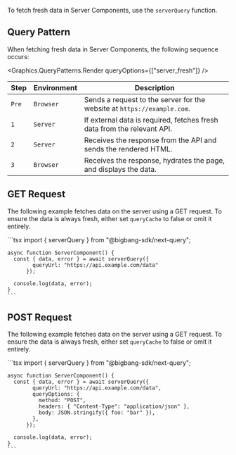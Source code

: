 To fetch fresh data in Server Components, use the `serverQuery` function.

## Query Pattern

When fetching fresh data in Server Components, the following sequence occurs:

<Graphics.QueryPatterns.Render queryOptions={["server_fresh"]} />

| Step  | Environment | Description                                                             |
| ----- | ----------- | ----------------------------------------------------------------------- |
| `Pre` | `Browser`   | Sends a request to the server for the website at `https://example.com`. |
| `1`   | `Server`    | If external data is required, fetches fresh data from the relevant API. |
| `2`   | `Server`    | Receives the response from the API and sends the rendered HTML.         |
| `3`   | `Browser`   | Receives the response, hydrates the page, and displays the data.        |

## GET Request

The following example fetches data on the server using a GET request.
To ensure the data is always fresh, either set `queryCache` to false or omit it entirely.

<TabsCodeBlock defaultValue="server-component">
  <TabItem value="server-component" label="Server Component">
    ```tsx
    import { serverQuery } from "@bigbang-sdk/next-query";

    async function ServerComponent() {
      const { data, error } = await serverQuery({
            queryUrl: "https://api.example.com/data"
          });

      console.log(data, error);
    }
    ```

  </TabItem>
</TabsCodeBlock>

## POST Request

The following example fetches data on the server using a GET request.
To ensure the data is always fresh, either set `queryCache` to false or omit it entirely.

<TabsCodeBlock defaultValue="server-component">
  <TabItem value="server-component" label="Server Component">
    ```tsx
    import { serverQuery } from "@bigbang-sdk/next-query";

    async function ServerComponent() {
      const { data, error } = await serverQuery({
            queryUrl: "https://api.example.com/data",
            queryOptions: {
              method: "POST",
              headers: { "Content-Type": "application/json" },
              body: JSON.stringify({ foo: "bar" }),
            },
          });

      console.log(data, error);
    }
    ```

  </TabItem>
</TabsCodeBlock>
